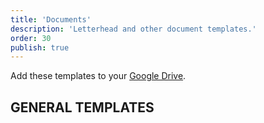 ```yaml
---
title: 'Documents'
description: 'Letterhead and other document templates.'
order: 30
publish: true
---
```



Add these templates to your [Google Drive](https://drive.google.com/open?id=0B1SRJOp79V4lcGRTTG9NNHpGRUk).

## GENERAL TEMPLATES

<Grid variant='smallCards' >
	<CardAsset
		letter
		title="Default Cover"
		preview="/images/templates/thumbnails/doc-default.png"
		link="https://fonts.google.com/specimen/Source+Sans+Pro"
	/>
	<CardAsset
		letter
		title="Document Sans Cover"
		preview="/images/templates/thumbnails/doc-coverless.png"
		link="https://fonts.google.com/specimen/Source+Han+Sans"
	/>
	<CardAsset
		letter
		title="Letterhead"
		preview="/images/templates/thumbnails/doc-letterhead.png"
		link="https://fonts.google.com/specimen/Source+Han+Sans"
	/>
	<CardAsset
		letter
		title="Training"
		preview="/images/templates/thumbnails/doc-training.png"
		link="https://fonts.google.com/specimen/Source+Han+Sans"
	/>
	<CardAsset
		letter
		title="Case Study"
		preview="/images/templates/thumbnails/doc-casestudy.png"
		link="https://fonts.google.com/specimen/Source+Han+Sans"
	/>
</Grid>

<br />
<br />
